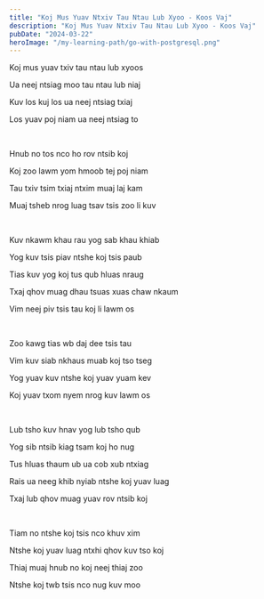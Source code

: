 ```yaml
---
title: "Koj Mus Yuav Ntxiv Tau Ntau Lub Xyoo - Koos Vaj"
description: "Koj Mus Yuav Ntxiv Tau Ntau Lub Xyoo - Koos Vaj"
pubDate: "2024-03-22"
heroImage: "/my-learning-path/go-with-postgresql.png"
---
```


Koj mus yuav txiv tau ntau lub xyoos

Ua neej ntsiag moo tau ntau lub niaj

Kuv los kuj los ua neej ntsiag txiaj

Los yuav poj niam ua neej ntsiag to

<br />

Hnub no tos nco ho rov ntsib koj

Koj zoo lawm yom hmoob tej poj niam

Tau txiv tsim txiaj ntxim muaj laj kam

Muaj tsheb nrog luag tsav tsis zoo li kuv

<br />

Kuv nkawm khau rau yog sab khau khiab

Yog kuv tsis piav ntshe koj tsis paub

Tias kuv yog koj tus qub hluas nraug

Txaj qhov muag dhau tsuas xuas chaw nkaum

Vim neej piv tsis tau koj li lawm os

<br />

Zoo kawg tias wb daj dee tsis tau

Vim kuv siab nkhaus muab koj tso tseg

Yog yuav kuv ntshe koj yuav yuam kev

Koj yuav txom nyem nrog kuv lawm os

<br />

Lub tsho kuv hnav yog lub tsho qub

Yog sib ntsib kiag tsam koj ho nug

Tus hluas thaum ub ua cob xub ntxiag

Rais ua neeg khib nyiab ntshe koj yuav luag

Txaj lub qhov muag yuav rov ntsib koj

<br />

Tiam no ntshe koj tsis nco khuv xim

Ntshe koj yuav luag ntxhi qhov kuv tso koj

Thiaj muaj hnub no koj neej thiaj zoo

Ntshe koj twb tsis nco nug kuv moo
